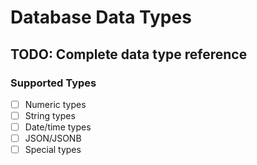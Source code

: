 # Database Data Types

## TODO: Complete data type reference

### Supported Types
- [ ] Numeric types
- [ ] String types
- [ ] Date/time types
- [ ] JSON/JSONB
- [ ] Special types 